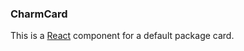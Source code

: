 

<Meta title="CharmCard" component={CharmCard} />


### CharmCard

This is a [React](https://reactjs.org/) component for a default package card.

<ArgsTable of={CharmCard} />

<Canvas>
  <Story name="Default">
    <Row>
      <Col size={3} style={{ marginBottom: "1.5rem" }}>
        <CharmCard
          data={{
            package: {
              charms: [
                {
                  display_name: "Traefik Ingress",
                  name: "traefik-k8s",
                },
                {
                  display_name: "MicroK8s",
                  name: "microk8s",
                },
                {
                  display_name: "Kafka",
                  name: "kafka",
                },
                {
                  display_name: "PostgreSQL",
                  name: "postgresql",
                },
                {
                  display_name: "Prometheus",
                  name: "prometheus-k8s",
                },
                {
                  display_name: "Landscape Server",
                  name: "landscape-server",
                },
                {
                  display_name: "Grafana",
                  name: "grafana-k8s",
                },
                {
                  display_name: "LXD",
                  name: "lxd",
                },
              ],
              description:
                "Privacy-oriented voice, video, chat, and conference platform and SIP phone.",
              display_name: "Jami",
              icon_url:
                "https://dashboard.snapcraft.io/site_media/appmedia/2020/11/jami-512.png",
              name: "jami",
              platforms: ["vm", "kubernetes"],
            },
            publisher: {
              display_name: "Savoir-faire Linux",
              name: "sfljami",
              validation: "star",
            },
            ratings: {
              value: 4,
              count: 50,
            },
          }}
        />
      </Col>
      <Col size={3} style={{ marginBottom: "1.5rem" }}>
        <CharmCard
          data={{
            package: {
              charms: [
                {
                  display_name: "Traefik Ingress",
                  name: "traefik-k8s",
                },
                {
                  display_name: "MicroK8s",
                  name: "microk8s",
                },
                {
                  display_name: "Kafka",
                  name: "kafka",
                },
                {
                  display_name: "PostgreSQL",
                  name: "postgresql",
                },
                {
                  display_name: "Prometheus",
                  name: "prometheus-k8s",
                },
                {
                  display_name: "Landscape Server",
                  name: "landscape-server",
                },
                {
                  display_name: "Grafana",
                  name: "grafana-k8s",
                },
                {
                  display_name: "LXD",
                  name: "lxd",
                },
              ],
              description:
                "Privacy-oriented voice, video, chat, and conference platform and SIP phone",
              display_name: "Jami",
              icon_url:
                "https://dashboard.snapcraft.io/site_media/appmedia/2020/11/jami-512.png",
              name: "jami",
            },
            publisher: {
              display_name: "Savoir-faire Linux",
              name: "sfljami",
              validation: "star",
            },
            ratings: {
              value: 4,
              count: 50,
            },
          }}
        />
      </Col>
      <Col size={3} style={{ marginBottom: "1.5rem" }}>
        <CharmCard
          data={{
            package: {
              charms: [
                {
                  display_name: "Traefik Ingress",
                  name: "traefik-k8s",
                },
                {
                  display_name: "MicroK8s",
                  name: "microk8s",
                },
                {
                  display_name: "Kafka",
                  name: "kafka",
                },
                {
                  display_name: "PostgreSQL",
                  name: "postgresql",
                },
                {
                  display_name: "Prometheus",
                  name: "prometheus-k8s",
                },
                {
                  display_name: "Landscape Server",
                  name: "landscape-server",
                },
                {
                  display_name: "Grafana",
                  name: "grafana-k8s",
                },
                {
                  display_name: "LXD",
                  name: "lxd",
                },
              ],
              description:
                "Privacy-oriented voice, video, chat, and conference platform and SIP phone",
              display_name: "Jami",
              icon_url:
                "https://dashboard.snapcraft.io/site_media/appmedia/2020/11/jami-512.png",
              name: "jami",
              platforms: ["vm", "kubernetes"],
            },
            publisher: {
              display_name: "Savoir-faire Linux",
              name: "sfljami",
              validation: "star",
            },
            ratings: {
              value: 4,
              count: 50,
            },
          }}
        />
      </Col>
    </Row>
    <Row>
      <Col size={3} style={{ marginBottom: "1.5rem" }}>
        <CharmCard
          data={{
            package: {
              charms: [
                {
                  display_name: "Traefik Ingress",
                  name: "traefik-k8s",
                },
                {
                  display_name: "MicroK8s",
                  name: "microk8s",
                },
                {
                  display_name: "Kafka",
                  name: "kafka",
                },
                {
                  display_name: "PostgreSQL",
                  name: "postgresql",
                },
                {
                  display_name: "Prometheus",
                  name: "prometheus-k8s",
                },
                {
                  display_name: "Landscape Server",
                  name: "landscape-server",
                },
                {
                  display_name: "Grafana",
                  name: "grafana-k8s",
                },
                {
                  display_name: "LXD",
                  name: "lxd",
                },
              ],
              description:
                "Privacy-oriented voice, video, chat, and conference platform and SIP phone",
              display_name: "Jami",
              icon_url:
                "https://dashboard.snapcraft.io/site_media/appmedia/2020/11/jami-512.png",
              name: "jami",
              platforms: ["vm", "kubernetes"],
            },
            publisher: {
              display_name: "Savoir-faire Linux",
              name: "sfljami",
              validation: "star",
            },
            ratings: {
              value: 4,
              count: 50,
            },
          }}
        />
      </Col>
      <Col size={3} style={{ marginBottom: "1.5rem" }}>
        <CharmCard
          data={{
            package: {
              charms: [
                {
                  display_name: "Traefik Ingress",
                  name: "traefik-k8s",
                },
                {
                  display_name: "MicroK8s",
                  name: "microk8s",
                },
                {
                  display_name: "Kafka",
                  name: "kafka",
                },
                {
                  display_name: "PostgreSQL",
                  name: "postgresql",
                },
                {
                  display_name: "Prometheus",
                  name: "prometheus-k8s",
                },
                {
                  display_name: "Landscape Server",
                  name: "landscape-server",
                },
                {
                  display_name: "Grafana",
                  name: "grafana-k8s",
                },
                {
                  display_name: "LXD",
                  name: "lxd",
                },
              ],
              description:
                "Privacy-oriented voice, video, chat, and conference platform and SIP phone",
              display_name: "Jami",
              icon_url:
                "https://dashboard.snapcraft.io/site_media/appmedia/2020/11/jami-512.png",
              name: "jami",
              platforms: ["vm", "kubernetes"],
            },
            publisher: {
              display_name: "Savoir-faire Linux",
              name: "sfljami",
              validation: "star",
            },
            ratings: {
              value: 4,
              count: 50,
            },
          }}
        />
      </Col>
      <Col size={3} style={{ marginBottom: "1.5rem" }}>
        <CharmCard
          data={{
            package: {
              charms: [
                {
                  display_name: "Traefik Ingress",
                  name: "traefik-k8s",
                },
                {
                  display_name: "MicroK8s",
                  name: "microk8s",
                },
                {
                  display_name: "Kafka",
                  name: "kafka",
                },
                {
                  display_name: "PostgreSQL",
                  name: "postgresql",
                },
                {
                  display_name: "Prometheus",
                  name: "prometheus-k8s",
                },
                {
                  display_name: "Landscape Server",
                  name: "landscape-server",
                },
                {
                  display_name: "Grafana",
                  name: "grafana-k8s",
                },
                {
                  display_name: "LXD",
                  name: "lxd",
                },
              ],
              description:
                "Privacy-oriented voice, video, chat, and conference platform and SIP phone",
              display_name: "Jami",
              icon_url:
                "https://dashboard.snapcraft.io/site_media/appmedia/2020/11/jami-512.png",
              name: "jami",
              platforms: ["vm", "kubernetes"],
            },
            publisher: {
              display_name: "Savoir-faire Linux",
              name: "sfljami",
              validation: "star",
            },
            ratings: {
              value: 4,
              count: 50,
            },
          }}
        />
      </Col>
    </Row>
  </Story>
</Canvas>
